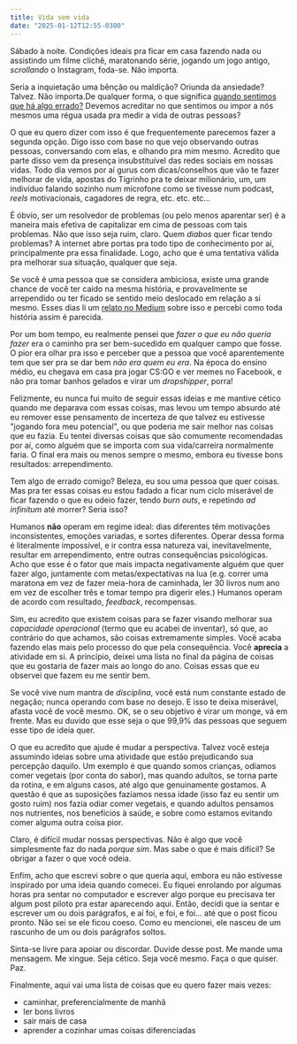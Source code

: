 ```yaml
---
title: Vida sem vida
date: "2025-01-12T12:55-0300"
---
```

Sábado à noite. Condições ideais pra ficar em casa fazendo nada ou assistindo um filme clichê,
maratonando série, jogando um jogo antigo, _scrollando_ o Instagram, foda-se. Não importa.

Seria a inquietação uma bênção ou maldição? Oriunda da ansiedade? Talvez. Não importa.De qualquer
forma, o que significa [quando sentimos que há algo errado?](https://genius.com/Linkin-park-papercut-lyrics)
Devemos acreditar no que sentimos ou impor a nós mesmos uma régua usada pra medir a vida de outras pessoas?

O que eu quero dizer com isso é que frequentemente parecemos fazer a segunda opção. Digo isso com base no que
vejo observando outras pessoas, conversando com elas, e olhando pra mim mesmo. Acredito que parte disso vem da
presença insubstituível das redes sociais em nossas vidas. Todo dia vemos por aí gurus com dicas/conselhos
que vão te fazer melhorar de vida, apostas do Tigrinho pra te deixar milionário, um, um indivíduo
falando sozinho num microfone como se tivesse num podcast, _reels_ motivacionais, cagadores de regra, etc. etc. etc...

É óbvio, ser um resolvedor de problemas (ou pelo menos aparentar ser) é a maneira mais efetiva de capitalizar em
cima de pessoas com tais problemas. Não que isso seja ruim, claro. Quem _diabos_ quer ficar tendo problemas? A
internet abre portas pra todo tipo de conhecimento por aí, principalmente pra essa finalidade. Logo, acho que é
uma tentativa válida pra melhorar sua situação, qualquer que seja.

Se você é uma pessoa que se considera ambiciosa, existe uma grande chance de você ter caído na mesma história,
e provavelmente se arrependido ou ter ficado se sentido meio deslocado em relação a si mesmo. Esses dias li um
[relato no Medium](https://archive.is/yY2eo) sobre isso e percebi como toda história assim é parecida.

Por um bom tempo, eu realmente pensei que _fazer o que eu não queria fazer_ era o caminho pra ser bem-sucedido
em qualquer campo que fosse. O pior era olhar pra isso e perceber que a pessoa que você aparentemente tem que
ser pra se dar bem _não era quem eu era_. Na época do ensino médio, eu chegava em casa pra jogar CS:GO e ver
memes no Facebook, e não pra tomar banhos gelados e virar um _dropshipper_, porra!

Felizmente, eu nunca fui muito de seguir essas ideias e me mantive cético quando me deparava com essas coisas,
mas levou um tempo absurdo até eu remover esse pensamento de incerteza de que talvez eu estivesse "jogando
fora meu potencial", ou que poderia me sair melhor nas coisas que eu fazia. Eu tentei diversas coisas que
são comumente recomendadas por aí, como alguém que se importa com sua vida/carreira normalmente faria. O final
era mais ou menos sempre o mesmo, embora eu tivesse bons resultados: arrependimento.

Tem algo de errado comigo? Beleza, eu sou uma pessoa que quer coisas. Mas pra ter essas coisas eu estou
fadado a ficar num ciclo miserável de ficar fazendo o que eu odeio fazer, tendo _burn outs_, e
repetindo _ad infinitum_ até morrer? Seria isso?

Humanos **não** operam em regime ideal: dias diferentes têm motivações inconsistentes, emoções variadas,
e sortes diferentes. Operar dessa forma é literalmente impossível, e ir contra essa natureza vai,
inevitavelmente, resultar em arrependimento, entre outras consequências psicológicas. Acho que esse
é o fator que mais impacta negativamente alguém que quer fazer algo, juntamente com metas/expectativas
na lua (e.g. correr uma maratona em vez de fazer meia-hora de caminhada, ler 30 livros num ano em
vez de escolher três e tomar tempo pra digerir eles.) Humanos operam de acordo com
resultado, _feedback_, recompensas.

Sim, eu acredito que existem coisas para se fazer visando melhorar sua _capacidade operacional_
(termo que eu acabei de inventar), só que, ao contrário do que achamos, são coisas extremamente simples.
Você acaba fazendo elas mais pelo processo do que pela consequência. Você **aprecia** a atividade em si.
A princípio, deixei uma lista no final da página de coisas que eu gostaria de fazer mais ao longo do ano.
Coisas essas que eu observei que fazem eu me sentir bem.

Se você vive num mantra de _disciplina_, você está num constante estado de negação; nunca operando com
base no desejo. E isso te deixa miserável, afasta você de você mesmo. OK, se o seu objetivo é virar um
monge, vá em frente. Mas eu duvido que esse seja o que 99,9% das pessoas que seguem esse tipo de ideia quer.

O que eu acredito que ajude é mudar a perspectiva. Talvez você esteja assumindo ideias sobre uma atividade
que estão prejudicando sua percepção daquilo. Um exemplo é que quando somos crianças, odiamos comer vegetais
(por conta do sabor), mas quando adultos, se torna parte da rotina, e em alguns casos, até algo que genuinamente
gostamos. A questão é que as suposições fazíamos nessa idade (isso faz eu sentir um gosto ruim) nos fazia odiar
comer vegetais, e quando adultos pensamos nos nutrientes, nos benefícios à saúde, e sobre como estamos evitando
comer alguma outra coisa pior.

Claro, é difícil mudar nossas perspectivas. Não é algo que você simplesmente faz do nada _porque sim_.
Mas sabe o que é mais difícil? Se obrigar a fazer o que você odeia.

Enfim, acho que escrevi sobre o que queria aqui, embora eu não estivesse inspirado por uma ideia
quando comecei. Eu fiquei enrolando por algumas horas pra sentar no computador e escrever algo porque
eu precisava ter algum post piloto pra estar aparecendo aqui. Então, decidi que ia sentar e escrever um
ou dois parágrafos, e aí foi, e foi, e foi... até que o post ficou pronto. Não sei se ele ficou coeso.
Como eu mencionei, ele nasceu de um rascunho de um ou dois parágrafos soltos.

Sinta-se livre para apoiar ou discordar. Duvide desse post. Me mande uma mensagem.
Me xingue. Seja cético. Seja você mesmo. Faça o que quiser. Paz.

Finalmente, aqui vai uma lista de coisas que eu quero fazer mais vezes:
- caminhar, preferencialmente de manhã
- ler bons livros
- sair mais de casa
- aprender a cozinhar umas coisas diferenciadas